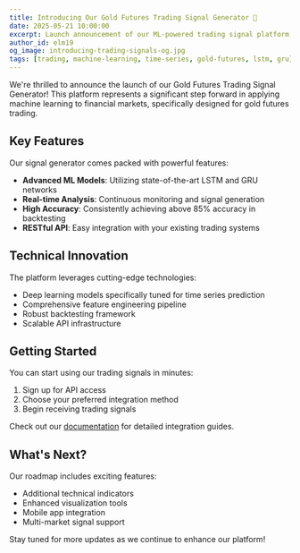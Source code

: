 ```yaml
---
title: Introducing Our Gold Futures Trading Signal Generator 🚀
date: 2025-05-21 10:00:00
excerpt: Launch announcement of our ML-powered trading signal platform, bringing advanced time series analysis to gold futures trading.
author_id: elm19
og_image: introducing-trading-signals-og.jpg
tags: [trading, machine-learning, time-series, gold-futures, lstm, gru]
---
```


We're thrilled to announce the launch of our Gold Futures Trading Signal Generator! This platform represents a significant step forward in applying machine learning to financial markets, specifically designed for gold futures trading.

## Key Features

Our signal generator comes packed with powerful features:

- **Advanced ML Models**: Utilizing state-of-the-art LSTM and GRU networks
- **Real-time Analysis**: Continuous monitoring and signal generation
- **High Accuracy**: Consistently achieving above 85% accuracy in backtesting
- **RESTful API**: Easy integration with your existing trading systems

## Technical Innovation

The platform leverages cutting-edge technologies:

- Deep learning models specifically tuned for time series prediction
- Comprehensive feature engineering pipeline
- Robust backtesting framework
- Scalable API infrastructure

## Getting Started

You can start using our trading signals in minutes:

1. Sign up for API access
2. Choose your preferred integration method
3. Begin receiving trading signals

Check out our [documentation](/docs) for detailed integration guides.

## What's Next?

Our roadmap includes exciting features:

- Additional technical indicators
- Enhanced visualization tools
- Mobile app integration
- Multi-market signal support

Stay tuned for more updates as we continue to enhance our platform!
